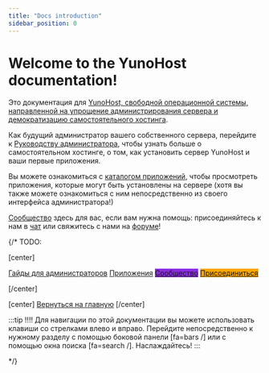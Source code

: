 ```yaml
---
title: "Docs introduction"
sidebar_position: 0
---
```


# Welcome to the YunoHost documentation!

Это документация для [YunoHost, свободной операционной системы, направленной на упрощение администрирования сервера и демократизацию самостоятельного хостинга](/overview/what_is_yunohost).

Как будущий администратор вашего собственного сервера, перейдите к [Руководству администратора](/admin), чтобы узнать больше о самостоятельном хостинге, о том, как установить сервер YunoHost и ваши первые приложения.

Вы можете ознакомиться с [каталогом приложений](https://apps.yunohost.org), чтобы просмотреть приложения, которые могут быть установлены на сервере (хотя вы также можете ознакомиться с ним непосредственно из своего интерфейса администратора!)

[Сообщество](/community) здесь для вас, если вам нужна помощь: присоединяйтесь к нам в [чат](/community/chat_rooms) или свяжитесь с нами на [форуме](/community/forum)!

{/*
TODO:

[center]

<a href="/admindoc" class="btn btn-lg btn-primary inline"><i class="fa fa-cogs"></i> Гайды для администраторов</a>
<a href="/apps" class="btn btn-lg btn-success inline"><i class="fa fa-cubes"></i> Приложения</a>
<a href="/community" class="btn btn-lg btn-primary" style="background: blueviolet;border-color: blueviolet;"><i class="fa fa-users"></i> Сообщество</a>
<a href="/contribute" style="background: orange; border-color: orange;" class="btn btn-lg btn-error"><i class="fa fa-heart"></i> Присоединиться</a>

[/center]

[center]
<a href="https://yunohost.org/" class="btn btn-lg inline"><i class="fa fa-fw fa-arrow-left"></i> Вернуться на главную</a>
[/center]

:::tip
!!!! Для навигации по этой документации вы можете использовать клавиши со стрелками влево и вправо. Перейдите непосредственно к нужному разделу с помощью боковой панели [fa=bars /] или с помощью окна поиска [fa=search /]. Наслаждайтесь!
:::

*/}
